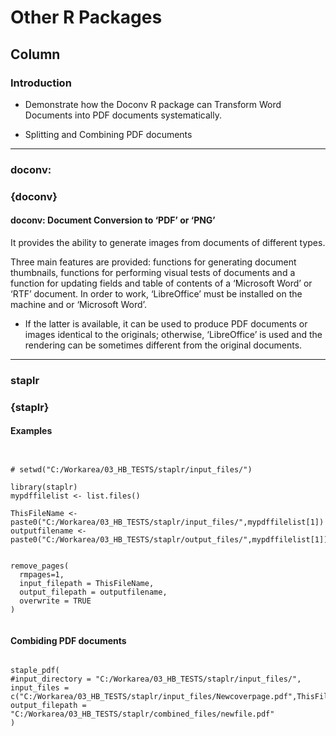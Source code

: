 Other R Packages {data-navmenu="Working With PDFs"}
==========================================

Column {.tabset}
--------------------


### Introduction


* Demonstrate how the Doconv R package can Transform Word Documents into PDF documents systematically.

* Splitting and Combining PDF documents

-----------------------------------------

### doconv: 

<h3>{doconv}</h3>

<h4> doconv: Document Conversion to 'PDF' or 'PNG'</h4>



It provides the ability to generate images from documents of different types. 

Three main features are provided: functions for generating document thumbnails, functions for performing visual tests of documents and a function for updating fields and table of contents of a 'Microsoft Word' or 'RTF' document. In order to work, 'LibreOffice' must be installed on the machine and or 'Microsoft Word'. 

* If the latter is available, it can be used to produce PDF documents or images identical to the originals; otherwise, 'LibreOffice' is used and the rendering can be sometimes different from the original documents.


------------------------

### staplr

<h3>{staplr}</h3>

#### Examples

<pre><code>

# setwd("C:/Workarea/03_HB_TESTS/staplr/input_files/")

library(staplr)
mypdffilelist <- list.files()

ThisFileName <- paste0("C:/Workarea/03_HB_TESTS/staplr/input_files/",mypdffilelist[1])
outputfilename <- paste0("C:/Workarea/03_HB_TESTS/staplr/output_files/",mypdffilelist[1])


remove_pages(
  rmpages=1,
  input_filepath = ThisFileName,
  output_filepath = outputfilename,
  overwrite = TRUE
)

</code></pre>

#### Combiding PDF documents

<pre><code>
staple_pdf(
#input_directory = "C:/Workarea/03_HB_TESTS/staplr/input_files/",
input_files = c("C:/Workarea/03_HB_TESTS/staplr/input_files/Newcoverpage.pdf",ThisFileName),
output_filepath = "C:/Workarea/03_HB_TESTS/staplr/combined_files/newfile.pdf"
)

</code></pre>